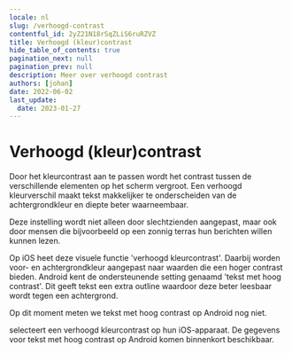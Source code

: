 ```yaml
---
locale: nl
slug: /verhoogd-contrast
contentful_id: 2yZ21N18rSqZLiS6ruRZVZ
title: Verhoogd (kleur)contrast
hide_table_of_contents: true
pagination_next: null
pagination_prev: null
description: Meer over verhoogd contrast
authors: [johan]
date: 2022-06-02
last_update:
  date: 2023-01-27
---
```


# Verhoogd (kleur)contrast

Door het kleurcontrast aan te passen wordt het contrast tussen de verschillende elementen op het scherm vergroot. Een verhoogd kleurverschil maakt tekst makkelijker te onderscheiden van de achtergrondkleur en diepte beter waarneembaar.

Deze instelling wordt niet alleen door slechtzienden aangepast, maar ook door mensen die bijvoorbeeld op een zonnig terras hun berichten willen kunnen lezen.

Op iOS heet deze visuele functie 'verhoogd kleurcontrast'. Daarbij worden voor- en achtergrondkleur aangepast naar waarden die een hoger contrast bieden. Android kent de ondersteunende setting genaamd 'tekst met hoog contrast'. Dit geeft tekst een extra outline waardoor deze beter leesbaar wordt tegen een achtergrond.

Op dit moment meten we tekst met hoog contrast op Android nog niet.

<TwoColumnBlock>
  <LeftColumn>
    <ColumnRow>
      <PercentageBlock
        metrics={[
          { title: 'Colour contrast', key: 'ios-accessibility_is_darker_system_colors_enabled-true', isPercentage: true }
        ]}
        linkLabel="Meer over kleurcontrast"
        linkUrl="/nl/stats/verhoogd-contrast">
        selecteert een verhoogd kleurcontrast op hun iOS-apparaat.
      </PercentageBlock>
    </ColumnRow>
  </LeftColumn>
  <RightColumn>
    <ColumnRow>
      <TextBlock
        showBackgroundColor={true}>
        De gegevens voor tekst met hoog contrast op Android komen binnenkort beschikbaar. 
        <CustomLink url="/nl/stats/verhoogd-contrast" label="Meer over kleurcontrast" external={false}/>
      </TextBlock>
    </ColumnRow>
  </RightColumn>
</TwoColumnBlock>

<Quote
  quote="Toegankelijkheid mag wat mij betreft ook mooi zijn."
  name="Onno"
  imageSrc="/img/light/Interview-met-slechtziende-gebruiker-over-mobiele-applicaties-op-telefoons.jpg"
  alt="Foto Onno"
  linkLabel="Lees het interview met Onno"
  url="/nl/artikelen/onno"
/>

